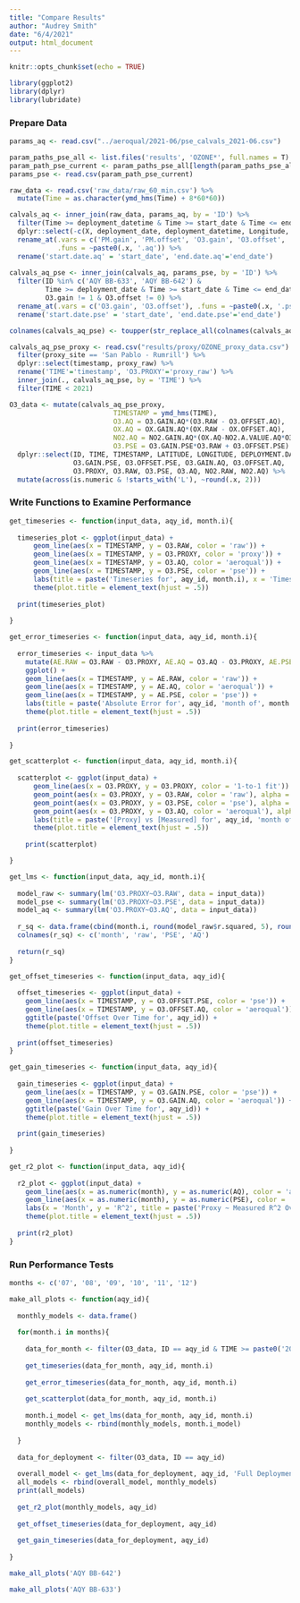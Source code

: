 ```yaml
---
title: "Compare Results"
author: "Audrey Smith"
date: "6/4/2021"
output: html_document
---
```


```r
knitr::opts_chunk$set(echo = TRUE)
```

```r
library(ggplot2)
library(dplyr)
library(lubridate)
```

### Prepare Data
```r
params_aq <- read.csv("../aeroqual/2021-06/pse_calvals_2021-06.csv")

param_paths_pse_all <- list.files('results', 'OZONE*', full.names = T)
param_path_pse_current <- param_paths_pse_all[length(param_paths_pse_all)]
params_pse <- read.csv(param_path_pse_current)

raw_data <- read.csv('raw_data/raw_60_min.csv') %>%
  mutate(Time = as.character(ymd_hms(Time) + 8*60*60))
```

```r
calvals_aq <- inner_join(raw_data, params_aq, by = 'ID') %>%
  filter(Time >= deployment_datetime & Time >= start_date & Time <= end_date) %>%
  dplyr::select(-c(X, deployment_date, deployment_datetime, Longitude, Latitude, year_month)) %>%
  rename_at(.vars = c('PM.gain', 'PM.offset', 'O3.gain', 'O3.offset', 'NO2.a.value', 'NO2.gain', 'NO2.offset', 'Ox.gain', 'Ox.offset'), 
            .funs = ~paste0(.x, '.aq')) %>%
  rename('start.date.aq' = 'start_date', 'end.date.aq'='end_date')
  
calvals_aq_pse <- inner_join(calvals_aq, params_pse, by = 'ID') %>%
  filter(ID %in% c('AQY BB-633', 'AQY BB-642') &
         Time >= deployment_date & Time >= start_date & Time <= end_date &
         O3.gain != 1 & O3.offset != 0) %>%
  rename_at(.vars = c('O3.gain', 'O3.offset'), .funs = ~paste0(.x, '.pse')) %>%
  rename('start.date.pse' = 'start_date', 'end.date.pse'='end_date')

colnames(calvals_aq_pse) <- toupper(str_replace_all(colnames(calvals_aq_pse), '\\_', '\\.'))

calvals_aq_pse_proxy <- read.csv("results/proxy/OZONE_proxy_data.csv") %>%
  filter(proxy_site == 'San Pablo - Rumrill') %>%
  dplyr::select(timestamp, proxy_raw) %>%
  rename('TIME'='timestamp', 'O3.PROXY'='proxy_raw') %>%
  inner_join(., calvals_aq_pse, by = 'TIME') %>%
  filter(TIME < 2021)
```

```r
O3_data <- mutate(calvals_aq_pse_proxy,
                          TIMESTAMP = ymd_hms(TIME),
                          O3.AQ = O3.GAIN.AQ*(O3.RAW - O3.OFFSET.AQ), 
                          OX.AQ = OX.GAIN.AQ*(OX.RAW - OX.OFFSET.AQ), 
                          NO2.AQ = NO2.GAIN.AQ*(OX.AQ-NO2.A.VALUE.AQ*O3.AQ - NO2.OFFSET.AQ),
                          O3.PSE = O3.GAIN.PSE*O3.RAW + O3.OFFSET.PSE) %>%
  dplyr::select(ID, TIME, TIMESTAMP, LATITUDE, LONGITUDE, DEPLOYMENT.DATE, DEPLOYMENT.DATETIME,
                O3.GAIN.PSE, O3.OFFSET.PSE, O3.GAIN.AQ, O3.OFFSET.AQ,
                O3.PROXY, O3.RAW, O3.PSE, O3.AQ, NO2.RAW, NO2.AQ) %>%
  mutate(across(is.numeric & !starts_with('L'), ~round(.x, 2)))
```

### Write Functions to Examine Performance
```r
get_timeseries <- function(input_data, aqy_id, month.i){
  
  timeseries_plot <- ggplot(input_data) +
      geom_line(aes(x = TIMESTAMP, y = O3.RAW, color = 'raw')) +
      geom_line(aes(x = TIMESTAMP, y = O3.PROXY, color = 'proxy')) +
      geom_line(aes(x = TIMESTAMP, y = O3.AQ, color = 'aeroqual')) +
      geom_line(aes(x = TIMESTAMP, y = O3.PSE, color = 'pse')) +
      labs(title = paste('Timeseries for', aqy_id, month.i), x = 'Timestamp', y = 'O3 (ppb)') +
      theme(plot.title = element_text(hjust = .5))
  
  print(timeseries_plot)
  
}
```

```r
get_error_timeseries <- function(input_data, aqy_id, month.i){
  
  error_timeseries <- input_data %>%
    mutate(AE.RAW = O3.RAW - O3.PROXY, AE.AQ = O3.AQ - O3.PROXY, AE.PSE = O3.PSE - O3.PROXY) %>%
    ggplot() +
    geom_line(aes(x = TIMESTAMP, y = AE.RAW, color = 'raw')) +
    geom_line(aes(x = TIMESTAMP, y = AE.AQ, color = 'aeroqual')) +
    geom_line(aes(x = TIMESTAMP, y = AE.PSE, color = 'pse')) +
    labs(title = paste('Absolute Error for', aqy_id, 'month of', month.i), x = 'Timestamp', y = 'O3_measured - O3_proxy (ppb)') +
    theme(plot.title = element_text(hjust = .5))
  
  print(error_timeseries)
  
}
```

```r
get_scatterplot <- function(input_data, aqy_id, month.i){
  
  scatterplot <- ggplot(input_data) +
      geom_line(aes(x = O3.PROXY, y = O3.PROXY, color = '1-to-1 fit')) +
      geom_point(aes(x = O3.PROXY, y = O3.RAW, color = 'raw'), alpha = .5) +
      geom_point(aes(x = O3.PROXY, y = O3.PSE, color = 'pse'), alpha = .5) +
      geom_point(aes(x = O3.PROXY, y = O3.AQ, color = 'aeroqual'), alpha = .5) +
      labs(title = paste('[Proxy] vs [Measured] for', aqy_id, 'month of', month.i), x = 'Timestamp', y = 'O3 (ppb)') +
      theme(plot.title = element_text(hjust = .5))
      
    print(scatterplot)

}
```

```r
get_lms <- function(input_data, aqy_id, month.i){
  
  model_raw <- summary(lm('O3.PROXY~O3.RAW', data = input_data))
  model_pse <- summary(lm('O3.PROXY~O3.PSE', data = input_data))
  model_aq <- summary(lm('O3.PROXY~O3.AQ', data = input_data))
  
  r_sq <- data.frame(cbind(month.i, round(model_raw$r.squared, 5), round(model_pse$r.squared, 5), round(model_aq$r.squared, 5)))
  colnames(r_sq) <- c('month', 'raw', 'PSE', 'AQ')
  
  return(r_sq)
}
```

```r
get_offset_timeseries <- function(input_data, aqy_id){
  
  offset_timeseries <- ggplot(input_data) +
    geom_line(aes(x = TIMESTAMP, y = O3.OFFSET.PSE, color = 'pse')) +
    geom_line(aes(x = TIMESTAMP, y = O3.OFFSET.AQ, color = 'aeroqual'))  +
    ggtitle(paste('Offset Over Time for', aqy_id)) +
    theme(plot.title = element_text(hjust = .5))
  
  print(offset_timeseries)
}
```

```r
get_gain_timeseries <- function(input_data, aqy_id){
  
  gain_timeseries <- ggplot(input_data) +
    geom_line(aes(x = TIMESTAMP, y = O3.GAIN.PSE, color = 'pse')) +
    geom_line(aes(x = TIMESTAMP, y = O3.GAIN.AQ, color = 'aeroqual')) +
    ggtitle(paste('Gain Over Time for', aqy_id)) +
    theme(plot.title = element_text(hjust = .5))
  
  print(gain_timeseries)
  
}
```

```r
get_r2_plot <- function(input_data, aqy_id){
  
  r2_plot <- ggplot(input_data) +
    geom_line(aes(x = as.numeric(month), y = as.numeric(AQ), color = 'aeroqual')) +
    geom_line(aes(x = as.numeric(month), y = as.numeric(PSE), color = 'pse')) +
    labs(x = 'Month', y = 'R^2', title = paste('Proxy ~ Measured R^2 Over Time for', aqy_id))  +
    theme(plot.title = element_text(hjust = .5))
  
  print(r2_plot)
}
```

### Run Performance Tests
```r
months <- c('07', '08', '09', '10', '11', '12')
```

```r
make_all_plots <- function(aqy_id){
  
  monthly_models <- data.frame()
  
  for(month.i in months){
    
    data_for_month <- filter(O3_data, ID == aqy_id & TIME >= paste0('2020-', month.i, '-01 00:00:00') & TIME <= paste0('2020-', month.i, '-31 23:59:59'))
    
    get_timeseries(data_for_month, aqy_id, month.i)
    
    get_error_timeseries(data_for_month, aqy_id, month.i)
    
    get_scatterplot(data_for_month, aqy_id, month.i)
    
    month.i_model <- get_lms(data_for_month, aqy_id, month.i)
    monthly_models <- rbind(monthly_models, month.i_model)
    
  }
  
  data_for_deployment <- filter(O3_data, ID == aqy_id)
  
  overall_model <- get_lms(data_for_deployment, aqy_id, 'Full Deployment')
  all_models <- rbind(overall_model, monthly_models)
  print(all_models)
  
  get_r2_plot(monthly_models, aqy_id)
  
  get_offset_timeseries(data_for_deployment, aqy_id)
  
  get_gain_timeseries(data_for_deployment, aqy_id)
  
}
```

```r
make_all_plots('AQY BB-642')
```

```r
make_all_plots('AQY BB-633')
```




























